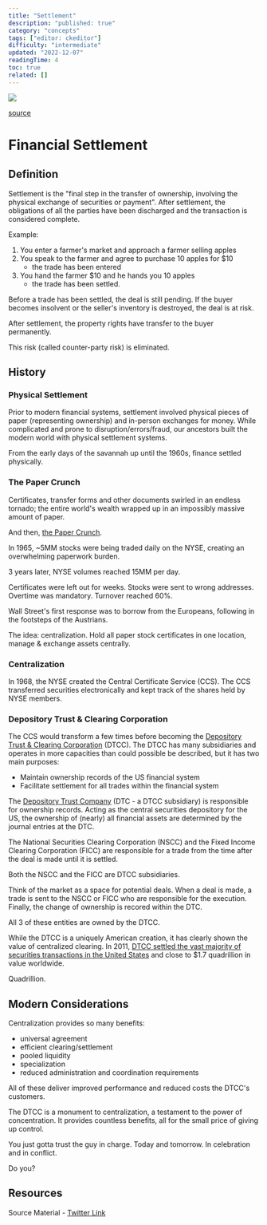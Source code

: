 ```yaml
---
title: "Settlement"
description: "published: true"
category: "concepts"
tags: ["editor: ckeditor"]
difficulty: "intermediate"
updated: "2022-12-07"
readingTime: 4
toc: true
related: []
---
```


![](/images/settlement-banner.jpg)

[source](https://www.southardfinancial.com/close-the-deal/)

# Financial Settlement

## Definition

Settlement is the "final step in the transfer of ownership, involving the physical exchange of securities or payment". After settlement, the obligations of all the parties have been discharged and the transaction is considered complete. 

Example: 

1.  You enter a farmer's market and approach a farmer selling apples
2.  You speak to the farmer and agree to purchase 10 apples for $10
    *   the trade has been entered
3.  You hand the farmer $10 and he hands you 10 apples
    *   the trade has been settled. 

Before a trade has been settled, the deal is still pending. If the buyer becomes insolvent or the seller's inventory is destroyed, the deal is at risk. 

After settlement, the property rights have transfer to the buyer permanently. 

This risk (called counter-party risk) is eliminated. 

## History

### Physical Settlement

Prior to modern financial systems, settlement involved physical pieces of paper (representing ownership) and in-person exchanges for money. While complicated and prone to disruption/errors/fraud, our ancestors built the modern world with physical settlement systems. 

From the early days of the savannah up until the 1960s, finance settled physically. 

### The Paper Crunch

Certificates, transfer forms and other documents swirled in an endless tornado; the entire world's wealth wrapped up in an impossibly massive amount of paper. 

And then, [the Paper Crunch](https://www.bis.org/publ/qtrpdf/r_qt0712z.htm). 

In 1965, ~5MM stocks were being traded daily on the NYSE, creating an overwhelming paperwork burden.

3 years later, NYSE volumes reached 15MM per day. 

Certificates were left out for weeks. Stocks were sent to wrong addresses. Overtime was mandatory. Turnover reached 60%. 

Wall Street's first response was to borrow from the Europeans, following in the footsteps of the Austrians. 

The idea: centralization. Hold all paper stock certificates in one location, manage & exchange assets centrally. 

### Centralization

In 1968, the NYSE created the Central Certificate Service (CCS). The CCS transferred securities electronically and kept track of the shares held by NYSE members. 

### Depository Trust & Clearing Corporation

The CCS would transform a few times before becoming the [Depository Trust & Clearing Corporation](https://en.wikipedia.org/wiki/Depository_Trust_%26_Clearing_Corporation) (DTCC). The DTCC has many subsidiaries and operates in more capacities than could possible be described, but it has two main purposes:

*   Maintain ownership records of the US financial system 
*   Facilitate settlement for all trades within the financial system

The [Depository Trust Company](https://en.wikipedia.org/wiki/Depository_Trust_Company) (DTC - a DTCC subsidiary) is responsible for ownership records. Acting as the central securities depository for the US, the ownership of (nearly) all financial assets are determined by the journal entries at the DTC. 

The National Securities Clearing Corporation (NSCC) and the Fixed Income Clearing Corporation (FICC) are responsible for a trade from the time after the deal is made until it is settled. 

Both the NSCC and the FICC are DTCC subsidiaries. 

Think of the market as a space for potential deals. When a deal is made, a trade is sent to the NSCC or FICC who are responsible for the execution. Finally, the change of ownership is recored within the DTC.

All 3 of these entities are owned by the DTCC.

While the DTCC is a uniquely American creation, it has clearly shown the value of centralized clearing. In 2011, [DTCC settled the vast majority of securities transactions in the United States](https://www.afr.com/companies/financial-services/quadrillion-dollar-corporation-at-the-heart-of-the-financial-system-20150707-gi6w7b) and close to $1.7 quadrillion in value worldwide. 

Quadrillion. 

## Modern Considerations

Centralization provides so many benefits: 

*   universal agreement 
*   efficient clearing/settlement 
*   pooled liquidity 
*   specialization 
*   reduced administration and coordination requirements

All of these deliver improved performance and reduced costs the DTCC's customers. 

The DTCC is a monument to centralization, a testament to the power of concentration. It provides countless benefits, all for the small price of giving up control. 

You just gotta trust the guy in charge. Today and tomorrow. In celebration and in conflict. 

Do you?

## Resources

Source Material - [Twitter Link](https://twitter.com/logarithmicrex/status/1560052032509071360)

